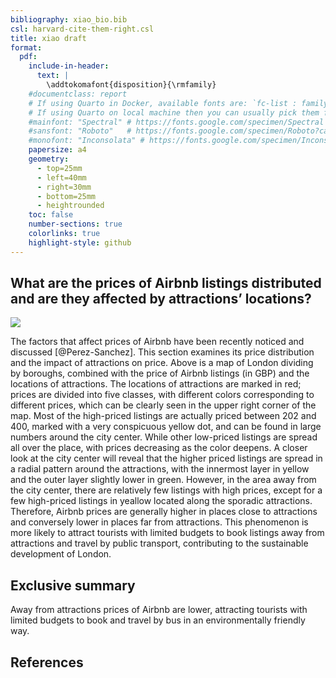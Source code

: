 ```yaml
---
bibliography: xiao_bio.bib
csl: harvard-cite-them-right.csl
title: xiao draft
format: 
  pdf:
    include-in-header:
      text: |
        \addtokomafont{disposition}{\rmfamily}
    #documentclass: report
    # If using Quarto in Docker, available fonts are: `fc-list : family | sort | uniq`
    # If using Quarto on local machine then you can usually pick them from the list of installed fonts
    #mainfont: "Spectral" # https://fonts.google.com/specimen/Spectral
    #sansfont: "Roboto"   # https://fonts.google.com/specimen/Roboto?category=Sans+Serif
    #monofont: "Inconsolata" # https://fonts.google.com/specimen/Inconsolata
    papersize: a4
    geometry:
      - top=25mm
      - left=40mm
      - right=30mm
      - bottom=25mm
      - heightrounded
    toc: false
    number-sections: true
    colorlinks: true
    highlight-style: github
---
```


## What are the prices of Airbnb listings distributed and are they affected by attractions’ locations?

![](Price-of-Airbnb-Listings-per-Night-in-London.png)

The factors that affect prices of Airbnb have been recently noticed and discussed [@Perez-Sanchez]. This section examines its price distribution and the impact of attractions on price. Above is a map of London dividing by boroughs, combined with the price of Airbnb listings  (in GBP) and the locations of attractions. The locations of attractions are marked in red; prices are divided into five classes, with different colors corresponding to different prices, which can be clearly seen in the upper right corner of the map. Most of the high-priced listings are actually priced between 202 and 400, marked with a very conspicuous yellow dot, and can be found in large numbers around the city center. While other low-priced listings are spread all over the place, with prices decreasing as the color deepens. A closer look at the city center will reveal that the higher priced listings are spread in a radial pattern around the attractions, with the innermost layer in yellow and the outer layer slightly lower in green. However, in the area away from the city center, there are relatively few listings with high prices, except for a few high-priced listings in yeallow located along the sporadic attractions. Therefore, Airbnb prices are generally higher in places close to attractions and conversely lower in places far from attractions. This phenomenon is more likely to attract tourists with limited budgets to book listings away from attractions and travel by public transport, contributing to the sustainable development of London.


## Exclusive summary

Away from attractions prices of Airbnb are lower, attracting tourists with limited budgets to book and travel by bus in an environmentally friendly way.



## References












